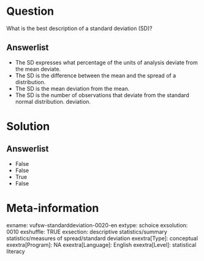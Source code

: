 Question
========
What is the best description of a standard deviation (SD)?

Answerlist
----------
* The SD expresses what percentage of the units of analysis deviate from the mean deviate.
* The SD is the difference between the mean and the spread of a distribution.
* The SD is the mean deviation from the mean.
* The SD is the number of observations that deviate from the standard normal distribution. deviation.

Solution
========

Answerlist
----------
* False
* False
* True
* False

Meta-information
================
exname: vufsw-standarddeviation-0020-en
extype: schoice
exsolution: 0010
exshuffle: TRUE
exsection: descriptive statistics/summary statistics/measures of spread/standard deviation
exextra[Type]: conceptual
exextra[Program]: NA
exextra[Language]: English
exextra[Level]: statistical literacy

